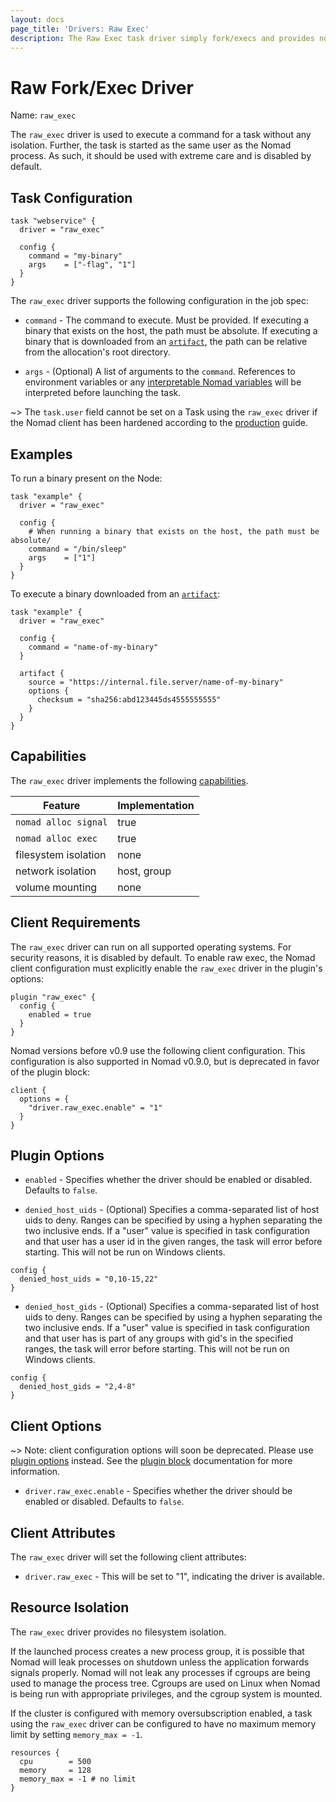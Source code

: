 ```yaml
---
layout: docs
page_title: 'Drivers: Raw Exec'
description: The Raw Exec task driver simply fork/execs and provides no isolation.
---
```


# Raw Fork/Exec Driver

Name: `raw_exec`

The `raw_exec` driver is used to execute a command for a task without any
isolation. Further, the task is started as the same user as the Nomad process.
As such, it should be used with extreme care and is disabled by default.

## Task Configuration

```hcl
task "webservice" {
  driver = "raw_exec"

  config {
    command = "my-binary"
    args    = ["-flag", "1"]
  }
}
```

The `raw_exec` driver supports the following configuration in the job spec:

- `command` - The command to execute. Must be provided. If executing a binary
  that exists on the host, the path must be absolute. If executing a binary that
  is downloaded from an [`artifact`](/nomad/docs/job-specification/artifact), the
  path can be relative from the allocation's root directory.

- `args` - (Optional) A list of arguments to the `command`. References
  to environment variables or any [interpretable Nomad
  variables](/nomad/docs/runtime/interpolation) will be interpreted before
  launching the task.

~> The `task.user` field cannot be set on a Task using the `raw_exec` driver if
the Nomad client has been hardened according to the [production][hardening] guide.

## Examples

To run a binary present on the Node:

```
task "example" {
  driver = "raw_exec"

  config {
    # When running a binary that exists on the host, the path must be absolute/
    command = "/bin/sleep"
    args    = ["1"]
  }
}
```

To execute a binary downloaded from an [`artifact`](/nomad/docs/job-specification/artifact):

```
task "example" {
  driver = "raw_exec"

  config {
    command = "name-of-my-binary"
  }

  artifact {
    source = "https://internal.file.server/name-of-my-binary"
    options {
      checksum = "sha256:abd123445ds4555555555"
    }
  }
}
```

## Capabilities

The `raw_exec` driver implements the following [capabilities](/nomad/docs/concepts/plugins/task-drivers#capabilities-capabilities-error).

| Feature              | Implementation |
| -------------------- | -------------- |
| `nomad alloc signal` | true           |
| `nomad alloc exec`   | true           |
| filesystem isolation | none           |
| network isolation    | host, group    |
| volume mounting      | none           |

## Client Requirements

The `raw_exec` driver can run on all supported operating systems. For security
reasons, it is disabled by default. To enable raw exec, the Nomad client
configuration must explicitly enable the `raw_exec` driver in the plugin's options:

```
plugin "raw_exec" {
  config {
    enabled = true
  }
}
```

Nomad versions before v0.9 use the following client configuration. This configuration is
also supported in Nomad v0.9.0, but is deprecated in favor of the plugin block:

```
client {
  options = {
    "driver.raw_exec.enable" = "1"
  }
}
```

## Plugin Options

- `enabled` - Specifies whether the driver should be enabled or disabled.
  Defaults to `false`.

- `denied_host_uids` - (Optional) Specifies a comma-separated list of host uids to
  deny. Ranges can be specified by using a hyphen separating the two inclusive ends.
  If a "user" value is specified in task configuration and that user has a user id in
  the given ranges, the task will error before starting. This will not be run on Windows
  clients.

```hcl
config {
  denied_host_uids = "0,10-15,22"
}
```

- `denied_host_gids` - (Optional) Specifies a comma-separated list of host uids to
  deny. Ranges can be specified by using a hyphen separating the two inclusive ends.
  If a "user" value is specified in task configuration and that user has is part of
  any groups with gid's in the specified ranges, the task will error before
  starting. This will not be run on Windows clients.

```hcl
config {
  denied_host_gids = "2,4-8"
}
```

## Client Options

~> Note: client configuration options will soon be deprecated. Please use
[plugin options][plugin-options] instead. See the [plugin block][plugin-block] documentation for more information.

- `driver.raw_exec.enable` - Specifies whether the driver should be enabled or
  disabled. Defaults to `false`.

## Client Attributes

The `raw_exec` driver will set the following client attributes:

- `driver.raw_exec` - This will be set to "1", indicating the driver is available.

## Resource Isolation

The `raw_exec` driver provides no filesystem isolation.

If the launched process creates a new process group, it is possible that
Nomad will leak processes on shutdown unless the application forwards signals
properly. Nomad will not leak any processes if cgroups are being used to
manage the process tree. Cgroups are used on Linux when Nomad is being run with
appropriate privileges, and the cgroup system is mounted.

If the cluster is configured with memory oversubscription enabled, a task using
the `raw_exec` driver can be configured to have no maximum memory limit by
setting `memory_max = -1`.

```hcl
resources {
  cpu        = 500
  memory     = 128
  memory_max = -1 # no limit
}
```

[hardening]: /nomad/docs/install/production/requirements#user-permissions
[plugin-options]: #plugin-options
[plugin-block]: /nomad/docs/configuration/plugin

